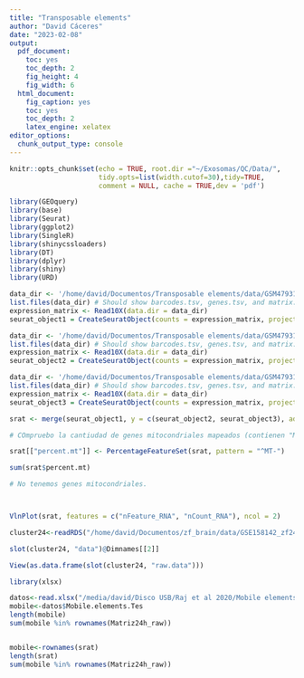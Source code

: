 ```yaml
---
title: "Transposable elements"
author: "David Cáceres"
date: "2023-02-08"
output:
  pdf_document: 
    toc: yes
    toc_depth: 2
    fig_height: 4
    fig_width: 6
  html_document:
    fig_caption: yes
    toc: yes
    toc_depth: 2
    latex_engine: xelatex
editor_options: 
  chunk_output_type: console
---
```


```r
knitr::opts_chunk$set(echo = TRUE, root.dir ="~/Exosomas/QC/Data/",
                      tidy.opts=list(width.cutof=30),tidy=TRUE,
                      comment = NULL, cache = TRUE,dev = 'pdf')
```

```r
library(GEOquery)
library(base)
library(Seurat)
library(ggplot2)
library(SingleR)
library(shinycssloaders)
library(DT)
library(dplyr)
library(shiny)
library(URD)

```


```r
data_dir <- '/home/david/Documentos/Transposable elements/data/GSM4793196/'
list.files(data_dir) # Should show barcodes.tsv, genes.tsv, and matrix.mtx
expression_matrix <- Read10X(data.dir = data_dir)
seurat_object1 = CreateSeuratObject(counts = expression_matrix, project = "ZB24h")

data_dir <- '/home/david/Documentos/Transposable elements/data/GSM4793197/'
list.files(data_dir) # Should show barcodes.tsv, genes.tsv, and matrix.mtx
expression_matrix <- Read10X(data.dir = data_dir)
seurat_object2 = CreateSeuratObject(counts = expression_matrix, project = "ZB24h")

data_dir <- '/home/david/Documentos/Transposable elements/data/GSM4793198/'
list.files(data_dir) # Should show barcodes.tsv, genes.tsv, and matrix.mtx
expression_matrix <- Read10X(data.dir = data_dir)
seurat_object3 = CreateSeuratObject(counts = expression_matrix, project = "ZB24h")
```


```r
srat <- merge(seurat_object1, y = c(seurat_object2, seurat_object3), add.cell.ids = c("3.6K", "3.8K", "1.9K"), project = "ZB24h")

```


```r

# COmpruebo la cantiudad de genes mitocondriales mapeados (contienen "MT-")

srat[["percent.mt"]] <- PercentageFeatureSet(srat, pattern = "^MT-")

sum(srat$percent.mt)

# No tenemos genes mitocondriales.



VlnPlot(srat, features = c("nFeature_RNA", "nCount_RNA"), ncol = 2)
```


```r
cluster24<-readRDS("/home/david/Documentos/zf_brain/data/GSE158142_zf24hpf_cc_filt.cluster.rds")

slot(cluster24, "data")@Dimnames[[2]]
```

```r

View(as.data.frame(slot(cluster24, "raw.data")))

library(xlsx)

datos<-read.xlsx("/media/david/Disco USB/Raj et al 2020/Mobile elements symbols.xlsx", sheetIndex=1)
mobile<-datos$Mobile.elements.Tes
length(mobile)
sum(mobile %in% rownames(Matriz24h_raw))


mobile<-rownames(srat)
length(srat)
sum(mobile %in% rownames(Matriz24h_raw))

```

